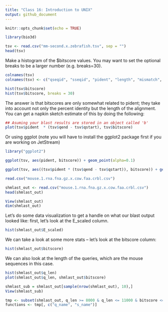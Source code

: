 ```yaml
---
title: "Class 16: Introduction to UNIX"
output: github_document
---
```


```r
knitr::opts_chunk$set(echo = TRUE)
```

```r
library(bio3d)
```


```r
tsv <- read.csv("mm-second.x.zebrafish.tsv", sep = "")
head(tsv)
```

Make a histogram of the $bitscore values. You may want to set the optional breaks to be a larger number (e.g. breaks=30).

```r
colnames(tsv)
colnames(tsv) <- c("qseqid", "sseqid", "pident", "length", "mismatch", "gapopen", "qstart", "qend", "sstart", "send", "evalue", "bitscore")

hist(tsv$bitscore)
hist(tsv$bitscore, breaks = 30)
```
The answer is that bitscores are only somewhat related to pident; they take into account not only the percent identity but the length of the alignment. You can get a napkin sketch estimate of this by doing the following:

```r
## Asuming your blast results are stored in an object called 'b'
plot(tsv$pident  * (tsv$qend - tsv$qstart), tsv$bitscore)
```

Or using ggplot (note you will have to install the ggplot2 package first if you are working on JetStream)

```r
library("ggplot2")
```

```r
ggplot(tsv, aes(pident, bitscore)) + geom_point(alpha=0.1) 

```

```r
ggplot(tsv, aes((tsv$pident * (tsv$qend - tsv$qstart)), bitscore)) + geom_point(alpha=0.1) + geom_smooth(aes((tsv$pident * (tsv$qend - tsv$qstart)), bitscore))

```



```r
read.csv("mouse.1.rna.fna.gz.x.cow.faa.crbl.csv")
```

```r
shmlast_out <- read.csv("mouse.1.rna.fna.gz.x.cow.faa.crbl.csv")
head(shmlast_out)
```


```r
View(shmlast_out)
dim(shmlast_out)
```

Let’s do some data visualization to get a handle on what our blast output looked like: first, let’s look at the E_scaled column.

```r
hist(shmlast_out$E_scaled)

```

We can take a look at some more stats – let’s look at the bitscore column:
```r
hist(shmlast_out$bitscore) 
```

We can also look at the length of the queries, which are the mouse sequences in this case.
```r
hist(shmlast_out$q_len)
plot(shmlast_out$q_len, shmlast_out$bitscore)
```

```r
shmlast_sub = shmlast_out[sample(nrow(shmlast_out), 10),]
View(shmlast_sub)
```

```r
tmp <- subset(shmlast_out, q_len >= 8000 & q_len <= 11000 & bitscore <=2000)    
functions <- tmp[, c("q_name", "s_name")]
```


